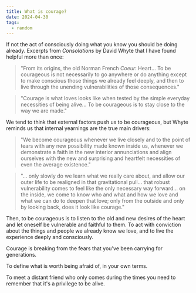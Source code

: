 ```yaml
---
title: What is courage?
date: 2024-04-30
tags:
  - random
---
```



If not the act of consciously doing what you know you should be doing already. Excerpts from *Consolations* by David Whyte that I have found helpful more than once:

> "From its origins, the old Norman French *Coeur*: Heart... To be courageous is not necessarily to go anywhere or do anything except to make conscious those things we already feel deeply, and then to live through the unending vulnerabilities of those consequences."

> "Courage is what loves looks like when tested by the simple everyday necessities of being alive... To be courageous is to stay close to the way we are made."


We tend to think that external factors push us to be courageous, but Whyte reminds us that internal yearnings are the true main drivers:

> "We become courageous whenever we live closely and to the point of tears with any new possibility made known inside us, whenever we demonstrate a faith in the new interior annunciations and align ourselves with the new and surprising and heartfelt necessities of even the average existence."

> "... only slowly do we learn what we really care about, and allow our outer life to be realigned in that gravitational pull... that robust vulnerability comes to feel like the only necessary way forward... on the inside, we come to know who and what and how we love and what we can do to deepen that love; only from the outside and only by looking back, does it look like courage."

 Then, to be courageous is to listen to the old and new desires of the heart and let oneself be vulnerable and faithful to them. To act with conviction about the things and people we already know we love, and to live the experience deeply and consciously.


Courage is breaking from the fears that you've been carrying for generations.

To define what is worth being afraid of, in your own terms.

To meet a distant friend who only comes during the times you need to remember that it's a privilege to be alive.